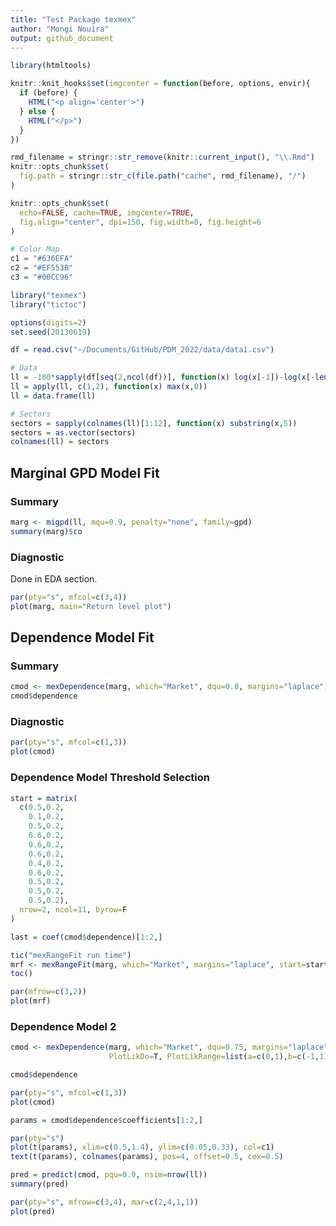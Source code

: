 ```yaml
---
title: "Test Package texmex"
author: "Mongi Nouira"
output: github_document
---
```


```r
library(htmltools)

knitr::knit_hooks$set(imgcenter = function(before, options, envir){
  if (before) {
    HTML("<p align='center'>")
  } else {
    HTML("</p>")
  }
})

rmd_filename = stringr::str_remove(knitr::current_input(), "\\.Rmd")
knitr::opts_chunk$set(
  fig.path = stringr::str_c(file.path("cache", rmd_filename), "/")
)

knitr::opts_chunk$set(
  echo=FALSE, cache=TRUE, imgcenter=TRUE,
  fig.align="center", dpi=150, fig.width=8, fig.height=6
)

# Color Map
c1 = "#636EFA"
c2 = "#EF553B"
c3 = "#00CC96"

library("texmex")
library("tictoc")

options(digits=2)
set.seed(20130619)
```


```r
df = read.csv("~/Documents/GitHub/PDM_2022/data/data1.csv")

# Data
ll = -100*sapply(df[seq(2,ncol(df))], function(x) log(x[-1])-log(x[-length(df$Date)]))
ll = apply(ll, c(1,2), function(x) max(x,0))
ll = data.frame(ll)

# Sectors
sectors = sapply(colnames(ll)[1:12], function(x) substring(x,5))
sectors = as.vector(sectors)
colnames(ll) = sectors
```

## Marginal GPD Model Fit
### Summary

```r
marg <- migpd(ll, mqu=0.9, penalty="none", family=gpd)
summary(marg)$co
```

### Diagnostic
Done in EDA section.

```r
par(pty="s", mfcol=c(3,4))
plot(marg, main="Return level plot")
```

## Dependence Model Fit
### Summary

```r
cmod <- mexDependence(marg, which="Market", dqu=0.8, margins="laplace")
cmod$dependence
```

### Diagnostic

```r
par(pty="s", mfcol=c(1,3))
plot(cmod)
```

### Dependence Model Threshold Selection

```r
start = matrix(
  c(0.5,0.2, 
    0.1,0.2, 
    0.5,0.2,
    0.6,0.2,
    0.6,0.2,
    0.6,0.2,
    0.4,0.2,
    0.6,0.2,
    0.5,0.2,
    0.5,0.2,
    0.5,0.2), 
  nrow=2, ncol=11, byrow=F
)

last = coef(cmod$dependence)[1:2,]
```


```r
tic("mexRangeFit run time")
mrf <- mexRangeFit(marg, which="Market", margins="laplace", start=start, trace=11)
toc()
```


```r
par(mfrow=c(3,2))
plot(mrf)
```

### Dependence Model 2

```r
cmod <- mexDependence(marg, which="Market", dqu=0.75, margins="laplace", start=start,
                      PlotLikDo=T, PlotLikRange=list(a=c(0,1),b=c(-1,1)))
```


```r
cmod$dependence
```


```r
par(pty="s", mfcol=c(1,3))
plot(cmod)
```

```r
params = cmod$dependence$coefficients[1:2,]

par(pty="s")
plot(t(params), xlim=c(0.5,1.4), ylim=c(0.05,0.33), col=c1)
text(t(params), colnames(params), pos=4, offset=0.5, cex=0.5)
```


```r
pred = predict(cmod, pqu=0.9, nsim=nrow(ll))
summary(pred)
```


```r
par(pty="s", mfrow=c(3,4), mar=c(2,4,1,1))
plot(pred)
```





